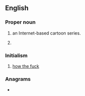 ==English==

===Proper noun===
{{en-proper noun}}

# {{initialism of|en|[[w:Happy Tree Friends|Happy Tree Friends]]|dot=,}} an Internet-based cartoon series.
# {{lb|en|US}} {{initialism of|en|[[w:Highway Trust Fund|Highway Trust Fund]]}}

===Initialism===
{{rfc-header|Initialism}}
{{head|en|initialism}}

# {{lb|en|Australia}} [[how the fuck]]

===Anagrams===
* {{anagrams|en|a=fht|HFT|THF}}